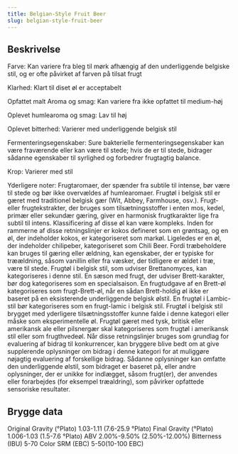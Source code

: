```yaml
---
title: Belgian-Style Fruit Beer
slug: belgian-style-fruit-beer
---
```


## Beskrivelse
Farve: Kan variere fra bleg til mørk afhængig af den underliggende belgiske stil, og er ofte påvirket af farven på tilsat frugt

Klarhed: Klart til diset øl er acceptabelt

Opfattet malt Aroma og smag: Kan variere fra ikke opfattet til medium-høj

Oplevet humlearoma og smag: Lav til høj

Oplevet bitterhed: Varierer med underliggende belgisk stil

Fermenteringsegenskaber: Sure bakterielle fermenteringsegenskaber kan være fraværende eller kan være til stede; hvis de er til stede, bidrager sådanne egenskaber til syrlighed og forbedrer frugtagtig balance.

Krop: Varierer med stil

Yderligere noter: Frugtaromaer, der spænder fra subtile til intense, bør være til stede og bør ikke overvældes af humlearomaer. Frugtøl i belgisk stil er gæret med traditionel belgisk gær (Wit, Abbey, Farmhouse, osv.). Frugt- eller frugtekstrakter, der bruges som tilsætningsstoffer i enten mos, kedel, primær eller sekundær gæring, giver en harmonisk frugtkarakter lige fra subtil til intens. Klassificering af disse øl kan være kompleks. Inden for rammerne af disse retningslinjer er kokos defineret som en grøntsag, og en øl, der indeholder kokos, er kategoriseret som markøl. Ligeledes er en øl, der indeholder chilipeber, kategoriseret som Chili Beer. Fordi træbeholdere kan bruges til gæring eller ældning, kan egenskaber, der er typiske for træældning, såsom vanillin eller fra væsker, der tidligere er ældet i træ, være til stede. Frugtøl i belgisk stil, som udviser Brettanomyces, kan kategoriseres i denne stil. En sæson med frugt, der udviser Brett-karakter, bør dog kategoriseres som en specialsaison. En frugtudgave af en Brett-øl kategoriseres som frugt-Brett-øl, når en sådan Brett-holdig øl ikke er baseret på en eksisterende underliggende belgisk ølstil. En frugtøl i Lambic-stil bør kategoriseres som en frugt-lamic i belgisk stil. Frugtøl i belgisk stil brygget med yderligere tilsætningsstoffer kunne falde i denne kategori eller måske som eksperimentelle øl. Frugtøl gæret med tysk, britisk eller amerikansk ale eller pilsnergær skal kategoriseres som frugtøl i amerikansk stil eller som frugthvedeøl.						Når disse retningslinjer bruges som grundlag for evaluering af bidrag til konkurrencer, kan bryggere blive bedt om at give supplerende oplysninger om bidrag i denne kategori for at muliggøre nøjagtig evaluering af forskellige bidrag. Sådanne oplysninger kan omfatte den underliggende ølstil, som bidraget er baseret på, eller andre oplysninger, der er unikke for indlægget, såsom frugt(er), der anvendes eller forarbejdes (for eksempel træaldring), som påvirker opfattede sensoriske resultater.



## Brygge data
Original Gravity (°Plato) 1.03-1.11 (7.6-25.9 °Plato)
Final Gravity  (°Plato) 1.006-1.03 (1.5-7.6 °Plato)
ABV 2.00%-9.50% (2.50%-12.00%)
Bitterness (IBU) 5-70
Color SRM (EBC) 5-50(10-100 EBC)					

